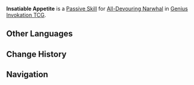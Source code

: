 {{Genius Invokation TCG Skill Infobox
|image      = Insatiable Appetite Character Card Skill.png
|type       = Passive Skill
|character  = All-Devouring Narwhal
|effect     = (Passive) When battle begins, create 1 '''Deep Devourer's Domain'''.<br><br>'''Deep Devourer's Domain'''<br>Cards you have '''Discarded''' or used for '''Tune''' will be consumed.<br>'''For every 3 cards consumed''', the All-Devouring Narwhal gains 1 extra Max HP at the end of the Round. If there are at least 2 Cards amongst these that have the same original Elemental Dice Cost, gain another 1 extra Max HP. If all 3 Cards have the same original Elemental Dice Cost, gain yet another 1 extra Max HP.
|order      = 4
}}
'''Insatiable Appetite''' is a [[Character Card Passive Skill|Passive Skill]] for [[All-Devouring Narwhal (Character Card)|All-Devouring Narwhal]] in [[Genius Invokation TCG]].

==Other Languages==
{{Other Languages
|en       = Insatiable Appetite
|zhs      = 无尽食欲
|zhs_rm   = 
|zht      = 無盡食慾
|zht_rm   = 
|zh_tl    = 
|ja       = 底なしの食欲
|ja_rm    = Sokonashi no Shokuyoku
|ja_tl    = Insatiable Appetite
|ko       = 끝없는 식욕
|ko_rm    = 
|ko_tl    = 
|es       = Insaciabilidad
|es_tl    = Insatiability
|fr       = Appétit insatiable
|fr_tl    = Insatiable Appetite
|ru       = Бесконечный аппетит
|ru_tl    = Endless Appetite
|th       = Insatiable Appetite
|vi       = Dạ Dày Không Đáy
|vi_tl    = 
|de       = Unstillbarer Appetit
|de_tl    = Insatiable Appetite
|id       = Insatiable Appetite
|pt       = Apetite Insaciável
|pt_tl    = 
|tr       = Sonsuz İştah
|tr_tl    = 
|it       = Appetito insaziabile
|it_tl    = 
}}

==Change History==
{{Change History|4.7}}

==Navigation==
{{Genius Invokation TCG Skill Navbox|All-Devouring Narwhal}}
